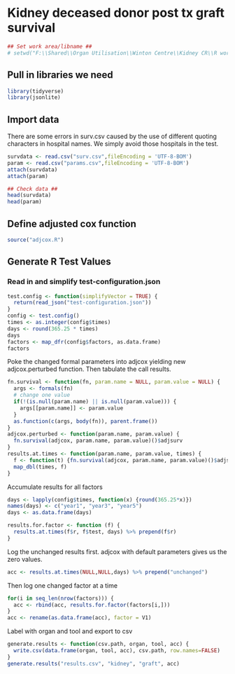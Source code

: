 # Kidney deceased donor post tx graft survival #
```r
## Set work area/libname ##
# setwd("F:\\Shared\\Organ Utilisation\\Winton Centre\\Kidney CR\\R work")
```
## Pull in libraries we need 
```r
library(tidyverse)
library(jsonlite)
```

## Import data ##
There are some errors in surv.csv caused by the use of different quoting characters in
hospital names. We simply avoid those hospitals in the test.
```r
survdata <- read.csv("surv.csv",fileEncoding = 'UTF-8-BOM')
param <- read.csv("params.csv",fileEncoding = 'UTF-8-BOM')
attach(survdata)
attach(param)

## Check data ##
head(survdata)
head(param)
```

## Define adjusted cox function 
```r
source("adjcox.R")
```
## Generate R Test Values
### Read in and simplify test-configuration.json 
```r
test.config <- function(simplifyVector = TRUE) {
  return(read_json("test-configuration.json"))
}
config <- test.config()
times <- as.integer(config$times)
days <- round(365.25 * times)
days
factors <- map_dfr(config$factors, as.data.frame)
factors

```

Poke the changed formal parameters into adjcox yielding new adjcox.perturbed function.
Then tabulate the call results.

```r
fn.survival <- function(fn, param.name = NULL, param.value = NULL) {
  args <- formals(fn)
  # change one value
  if(!(is.null(param.name) || is.null(param.value))) {
    args[[param.name]] <- param.value
  }
  as.function(c(args, body(fn)), parent.frame())
}
adjcox.perturbed <- function(param.name, param.value) {
  fn.survival(adjcox, param.name, param.value)()$adjsurv
}
results.at.times <- function(param.name, param.value, times) {
  f <- function(t) {fn.survival(adjcox, param.name, param.value)()$adjsurv[t]}
  map_dbl(times, f)
}
```

Accumulate results for all factors 
```r
days <- lapply(config$times, function(x) {round(365.25*x)})
names(days) <- c("year1", "year3", "year5")
days <- as.data.frame(days)

results.for.factor <- function (f) {
  results.at.times(f$r, f$test, days) %>% prepend(f$r)
}
```
Log the unchanged results first. adjcox with default parameters gives us the zero values. 
```r
acc <- results.at.times(NULL,NULL,days) %>% prepend("unchanged")
```
Then log one changed factor at a time
```r
for(i in seq_len(nrow(factors))) {
  acc <- rbind(acc, results.for.factor(factors[i,]))
}
acc <- rename(as.data.frame(acc), factor = V1)
```
Label with organ and tool and export to csv
```r
generate.results <- function(csv.path, organ, tool, acc) {
  write.csv(data.frame(organ, tool, acc), csv.path, row.names=FALSE)
}
generate.results("results.csv", "kidney", "graft", acc)
```

